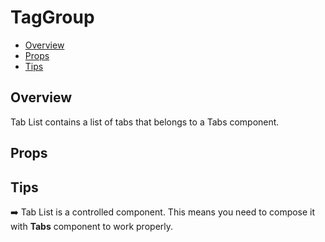 
<Meta of={TabListStories} />

# TagGroup

- [Overview](#overview)
- [Props](#props)
- [Tips](#tips)

## Overview
Tab List contains a list of tabs that belongs to a Tabs component.

<Canvas of={TabListStories.Default} />


## Props
<Controls of={TabListStories.Default} />


## Tips 
➡️ Tab List is a controlled component. This means you need to compose it with **Tabs** component to work properly.   



